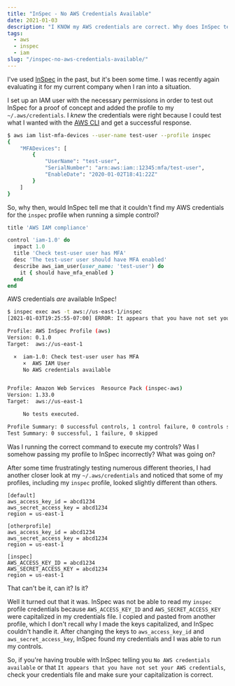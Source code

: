 ```yaml
---
title: "InSpec - No AWS Credentials Available"
date: 2021-01-03
description: "I KNOW my AWS credentials are correct. Why does InSpec tell me they aren't available?"
tags:
  - aws
  - inspec
  - iam
slug: "/inspec-no-aws-credentials-available/"
---
```


I've used [InSpec](https://docs.chef.io/inspec/) in the past, but it's been some time. I was recently again evaluating it for my current company when I ran into a situation.

I set up an IAM user with the necessary permissions in order to test out InSpec for a proof of concept and added the profile to my `~/.aws/credentials`. I _knew_ the credentials were right because I could test what I wanted with the [AWS CLI](https://aws.amazon.com/cli/) and get a successful response.

```bash
$ aws iam list-mfa-devices --user-name test-user --profile inspec
{
    "MFADevices": [
        {
            "UserName": "test-user",
            "SerialNumber": "arn:aws:iam::12345:mfa/test-user",
            "EnableDate": "2020-01-02T18:41:22Z"
        }
    ]
}
```

So, why then, would InSpec tell me that it couldn't find my AWS credentials for the `inspec` profile when running a simple control?

```ruby
title 'AWS IAM compliance'

control 'iam-1.0' do
  impact 1.0
  title 'Check test-user user has MFA'
  desc 'The test-user user should have MFA enabled'
  describe aws_iam_user(user_name: 'test-user') do
    it { should have_mfa_enabled }
  end
end
```

AWS credentials _are_ available InSpec!

```bash
$ inspec exec aws -t aws://us-east-1/inspec
[2021-01-03T19:25:55-07:00] ERROR: It appears that you have not set your AWS credentials. See https://www.inspec.io/docs/reference/platforms for details.

Profile: AWS InSpec Profile (aws)
Version: 0.1.0
Target:  aws://us-east-1

  ×  iam-1.0: Check test-user user has MFA
     ×  AWS IAM User
     No AWS credentials available


Profile: Amazon Web Services  Resource Pack (inspec-aws)
Version: 1.33.0
Target:  aws://us-east-1

     No tests executed.

Profile Summary: 0 successful controls, 1 control failure, 0 controls skipped
Test Summary: 0 successful, 1 failure, 0 skipped
```

Was I running the correct command to execute my controls? Was I somehow passing my profile to InSpec incorrectly? What was going on?

After some time frustratingly testing numerous different theories, I had another closer look at my `~/.aws/credentials` and noticed that some of my profiles, including my `inspec` profile, looked slightly different than others.

```
[default]
aws_access_key_id = abcd1234
aws_secret_access_key = abcd1234
region = us-east-1

[otherprofile]
aws_access_key_id = abcd1234
aws_secret_access_key = abcd1234
region = us-east-1

[inspec]
AWS_ACCESS_KEY_ID = abcd1234
AWS_SECRET_ACCESS_KEY = abcd1234
region = us-east-1
```

That can't be it, can it? Is it?

Well it turned out that it was. InSpec was not be able to read my `inspec` profile credentials because `AWS_ACCESS_KEY_ID` and `AWS_SECRET_ACCESS_KEY` were capitalized in my credentials file. I copied and pasted from another profile, which I don't recall why I made the keys capitalized, and InSpec couldn't handle it. After changing the keys to `aws_access_key_id` and `aws_secret_access_key`, InSpec found my credentials and I was able to run my controls.

So, if you're having trouble with InSpec telling you `No AWS credentials available` or that `It appears that you have not set your AWS credentials`, check your credentials file and make sure your capitalization is correct.
